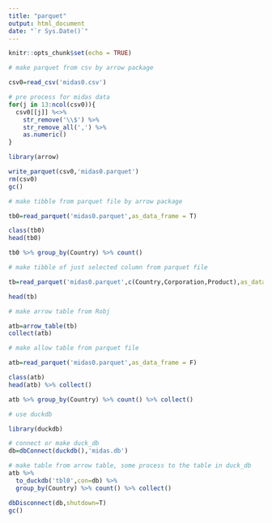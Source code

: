 ---
title: "parquet"
output: html_document
date: "`r Sys.Date()`"
---

```{r setup, include=FALSE}
knitr::opts_chunk$set(echo = TRUE)
```

```{r}
# make parquet from csv by arrow package

csv0=read_csv('midas0.csv')

# pre process for midas data
for(j in 13:ncol(csv0)){
  csv0[[j]] %<>%
    str_remove('\\$') %>%
    str_remove_all(',') %>% 
    as.numeric()
}

library(arrow)

write_parquet(csv0,'midas0.parquet')
rm(csv0)
gc()
```

```{r}
# make tibble from parquet file by arrow package

tb0=read_parquet('midas0.parquet',as_data_frame = T)

class(tb0)
head(tb0)

tb0 %>% group_by(Country) %>% count()
```

```{r}
# make tibble of just selected column from parquet file

tb=read_parquet('midas0.parquet',c(Country,Corporation,Product),as_data_frame = T)

head(tb)
```


```{r}
# make arrow table from Robj

atb=arrow_table(tb)
collect(atb)
```

```{r}
# make allow table from parquet file

atb=read_parquet('midas0.parquet',as_data_frame = F)

class(atb)
head(atb) %>% collect()

atb %>% group_by(Country) %>% count() %>% collect()
```

```{r}
# use duckdb

library(duckdb)

# connect or make duck_db
db=dbConnect(duckdb(),'midas.db') 

# make table from arrow table, some process to the table in duck_db
atb %>%
  to_duckdb('tbl0',con=db) %>%
  group_by(Country) %>% count() %>% collect()

dbDisconnect(db,shutdown=T)  
gc()
```
